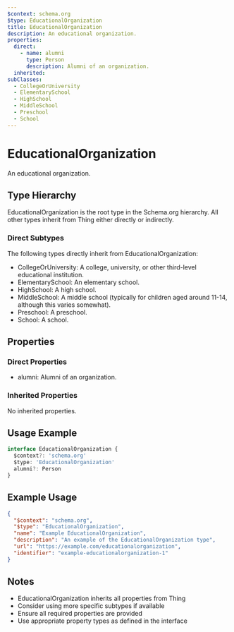 ```yaml
---
$context: schema.org
$type: EducationalOrganization
title: EducationalOrganization
description: An educational organization.
properties:
  direct:
    - name: alumni
      type: Person
      description: Alumni of an organization.
  inherited:
subClasses:
  - CollegeOrUniversity
  - ElementarySchool
  - HighSchool
  - MiddleSchool
  - Preschool
  - School
---
```

# EducationalOrganization

An educational organization.

## Type Hierarchy

EducationalOrganization is the root type in the Schema.org hierarchy. All other types inherit from Thing either directly or indirectly.

### Direct Subtypes

The following types directly inherit from EducationalOrganization:

- CollegeOrUniversity: A college, university, or other third-level educational institution.
- ElementarySchool: An elementary school.
- HighSchool: A high school.
- MiddleSchool: A middle school (typically for children aged around 11-14, although this varies somewhat).
- Preschool: A preschool.
- School: A school.

## Properties

### Direct Properties

- alumni: Alumni of an organization.

### Inherited Properties

No inherited properties.

## Usage Example

```typescript
interface EducationalOrganization {
  $context?: 'schema.org'
  $type: 'EducationalOrganization'
  alumni?: Person
}
```

## Example Usage

```json
{
  "$context": "schema.org",
  "$type": "EducationalOrganization",
  "name": "Example EducationalOrganization",
  "description": "An example of the EducationalOrganization type",
  "url": "https://example.com/educationalorganization",
  "identifier": "example-educationalorganization-1"
}
```

## Notes

- EducationalOrganization inherits all properties from Thing
- Consider using more specific subtypes if available
- Ensure all required properties are provided
- Use appropriate property types as defined in the interface